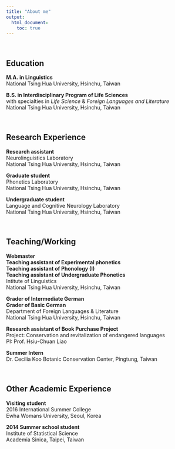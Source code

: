---
title: "About me"
output:
  html_document:
    toc: true
---
  <br>

## Education  

**M.A. in Linguistics**  
National Tsing Hua University, Hsinchu, Taiwan  

**B.S. in Interdisciplinary Program of Life Sciences**  
with specialties in *Life Science* & *Foreign Languages and Literature*  
National Tsing Hua University, Hsinchu, Taiwan
  
  <br>
  
## Research Experience  
  
**Research assistant**  
Neurolinguistics Laboratory  
National Tsing Hua University, Hsinchu, Taiwan  

**Graduate student**  
Phonetics Laboratory  
National Tsing Hua University, Hsinchu, Taiwan

**Undergraduate student**  
Language and Cognitive Neurology Laboratory  
National Tsing Hua University, Hsinchu, Taiwan  

  <br>
  
## Teaching/Working  

**Webmaster**  
**Teaching assistant of Experimental phonetics**  
**Teaching assistant of Phonology (I)**  
**Teaching assistant of Undergraduate Phonetics**  
Intitute of Linguistics  
National Tsing Hua University, Hsinchu, Taiwan  

**Grader of Intermediate German**  
**Grader of Basic German**  
Department of Foreign Languages & Literature  
National Tsing Hua University, Hsinchu, Taiwan 

**Research assistant of Book Purchase Project**  
Project: Conservation and revitalization of endangered languages  
PI: Prof. Hsiu-Chuan Liao  

**Summer Intern**  
Dr. Cecilia Koo Botanic Conservation Center, Pingtung, Taiwan  

  <br>

## Other Academic Experience  
  
**Visiting student**  
2016 International Summer College  
Ewha Womans University, Seoul, Korea  
  
**2014 Summer school student**  
Institute of Statistical Science  
Academia Sinica, Taipei, Taiwan  